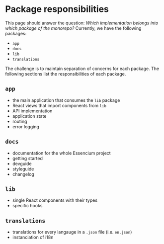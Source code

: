 # Package responsibilities

This page should answer the question: _Which implementation belongs into which package of the monorepo?_
Currently, we have the following packages:

- `app`
- `docs`
- `lib`
- `translations`

The challenge is to maintain separation of concerns for each package. The following sections list the responsibilities of each package.

## `app`

- the main application that consumes the `lib` package
- React views that import components from `lib`
- API implementation
- application state
- routing
- error logging

## `docs`

- documentation for the whole Essencium project
- getting started
- devguide
- styleguide
- changelog

## `lib`

- single React components with their types
- specific hooks

## `translations`

- translations for every langauge in a `.json` file (i.e. `en.json`)
- instanciation of i18n
